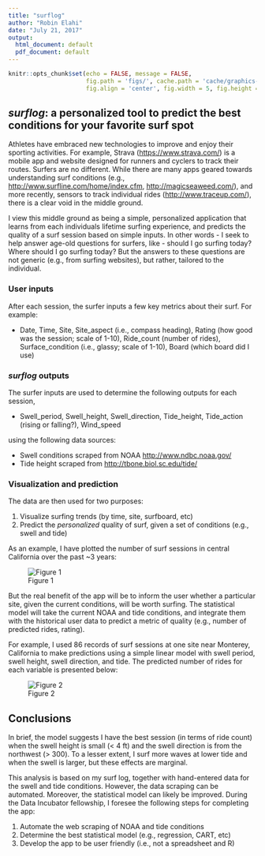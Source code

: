 ```yaml
---
title: "surflog"
author: "Robin Elahi"
date: "July 21, 2017"
output:
  html_document: default
  pdf_document: default
---
```


```r
knitr::opts_chunk$set(echo = FALSE, message = FALSE, 
                      fig.path = 'figs/', cache.path = 'cache/graphics-', 
                      fig.align = 'center', fig.width = 5, fig.height = 5, fig.show = 'hold', cache = TRUE, par = TRUE)

```

## *surflog*: a personalized tool to predict the best conditions for your favorite surf spot 

Athletes have embraced new technologies to improve and enjoy their sporting activities.  For example, Strava (<https://www.strava.com/>) is a mobile app and website designed for runners and cyclers to track their routes. Surfers are no different. While there are many apps geared towards understanding surf conditions (e.g., <http://www.surfline.com/home/index.cfm>, <http://magicseaweed.com/>), and more recently, sensors to track individual rides (<http://www.traceup.com/>), there is a clear void in the middle ground.  

I view this middle ground as being a simple, personalized application that learns from each individuals lifetime surfing experience, and predicts the quality of a surf session based on simple inputs. In other words - I seek to help answer age-old questions for surfers, like - should I go surfing today? Where should I go surfing today? But the answers to these questions are not generic (e.g., from surfing websites), but rather, tailored to the individual. 

### User inputs
After each session, the surfer inputs a few key metrics about their surf. 
For example:

  - Date, Time, Site, Site_aspect (i.e., compass heading), Rating (how good was the session; scale of 1-10), Ride_count (number of rides), Surface_condition (i.e., glassy; scale of 1-10), Board (which board did I use)
  
### *surflog* outputs
The surfer inputs are used to determine the following outputs for each session, 

  - Swell_period, Swell_height, Swell_direction, Tide_height, Tide_action (rising or falling?), Wind_speed

using the following data sources:

  - Swell conditions scraped from NOAA <http://www.ndbc.noaa.gov/>
  - Tide height scraped from <http://tbone.biol.sc.edu/tide/>

### Visualization and prediction

The data are then used for two purposes:

  1. Visualize surfing trends (by time, site, surfboard, etc)
  2. Predict the *personalized* quality of surf, given a set of conditions (e.g., swell and tide)

As an example, I have plotted the number of surf sessions in central California over the past ~3 years:

![Figure 1](../figs/plot_dat_yrm_n.png)

But the real benefit of the app will be to inform the user whether a particular site, given the current conditions, will be worth surfing. The statistical model will take the current NOAA and tide conditions, and integrate them with the historical user data to predict a metric of quality (e.g., number of predicted rides, rating). 

For example, I used 86 records of surf sessions at one site near Monterey, California to make predictions using a simple linear model with swell period, swell height, swell direction, and tide. The predicted number of rides for each variable is presented below:

![Figure 2](../figs/plot_lm_effects_ridecount.png)

## Conclusions

In brief, the model suggests I have the best session (in terms of ride count) when the swell height is small (< 4 ft) and the swell direction is from the northwest (> 300).  To a lesser extent, I surf more waves at lower tide and when the swell is larger, but these effects are marginal. 

This analysis is based on my surf log, together with hand-entered data for the swell and tide conditions. However, the data scraping can be automated. Moreover, the statistical model can likely be improved. During the Data Incubator fellowship, I foresee the following steps for completing the app:

  1. Automate the web scraping of NOAA and tide conditions
  2. Determine the best statistical model (e.g., regression, CART, etc)
  3. Develop the app to be user friendly (i.e., not a spreadsheet and R)
  




